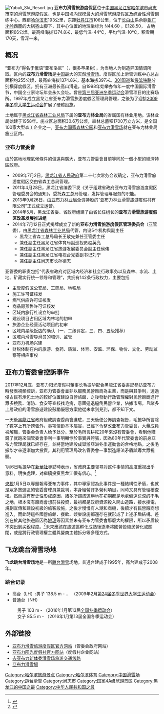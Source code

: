 {{Coor icon|w=24px}}
{{Coord|44|46|53.24|N|128|27|00.75|E|display=title}}
[[File:Yabuli_Ski_Resort.jpg|thumb]]
'''亚布力滑雪旅游度假区'''位于[[中国|中国]][[黑龙江省|黑龙江省]][[哈尔滨市|哈尔滨市]][[尚志市|尚志市]]南的滑雪旅游度假区，也是中国境内规模最大的滑雪旅游度假区及综合性滑雪训练中心。西距[[哈尔滨市|哈尔滨市]]193公里，东距[[牡丹江市|牡丹江市]]106公里，位于[[长白山|长白山]]系余脉[[张广才岭|张广才岭]]西麓的大锅盔山脚下，其中心位置的地理坐标为 N44.60 ，E128.50， 占地面积66公顷。最高峰海拔1374.8米，最低气温-44℃，平均气温-10℃，积雪期170天，雪深一米。

==概况==
“亚布力”得名于俄语“亚布洛尼”（{{lang|ru|яблони}}，很多苹果树），为当地人为制造异国情调所取。区内的'''亚布力滑雪场'''是[[中国|中国]]最大的天然[[滑雪场|滑雪场]]。度假区加上滑雪训练中心总占面积约255公顷，最高处海拔1374.8米，基本海拔397米。[[301国道|301国道]]和[[绥滨铁路|绥滨铁路]]分别横穿度假区。拥有亚洲最长高山滑道。自1998年始举办每年一度中国国际滑雪节，中国企业家论坛年会永久会址。曾是[[第三届亚洲冬季运动会|第三届亚洲冬季运动会]]滑雪项目的比赛场所。1997年成立黑龙江省亚布力滑雪旅游度假区管理局管理，之後为了迎接[[2009年冬季大学生运动会|2009年冬季大学生运动会]]扩展了硬體設施。

土地属于[[黑龙江省森林工业总局|黑龙江省森林工业总局]]下属的'''亚布力林业局'''的省属国有林业用地。该林业局始建于1958年。施业区总面积30.6万公顷，森林总蓄积1700万立方米，是全国100家大型森工企业之一。[[亚布力国家森林公园|亚布力国家森林公园]]和[[亚布力滑雪场|亚布力滑雪场]]就在亚布力林业局施业区内。

===亚布力管委會===
由於當地地理氣候條件的偏遠與廣大，亚布力管委會目前等同於一個小型的經濟特區政府。

*2009年7月2日，[[黑龙江省人民政府|黑龙江省人民政府]]第二十七次常务会议确定，亚布力滑雪旅游度假区交由省森工总局管理。
*2011年4月28日，黑龙江省编委下发《关于组建省政府亚布力滑雪旅游度假区管理委员会的通知》，委托森工总局管理，发挥管理与服务的职能。
*2013年9月26日，由[[亚布力林业局|亚布力林业局]]全资持股的“亚布力林业滑雪旅游度假村有限公司”正式成立运营。
*2014年5月，黑龙江省委、省政府组建了由省长任组长的'''亚布力滑雪旅游度假区改革发展推进组'''
*2014年7月12日正式揭牌成立了新的'''亚布力滑雪旅游度假区管理委员会'''（亚管委），由[[黑龙江省森林工业总局|黑龙江省森林工业总局]]代管，内设5个机构與副主任
**黑龙江省森工总局局长王敬先兼任亚管委主任
**兼任副主任黑龙江省体育局副巡视员赵英亮
**兼任副主任黑龙江省旅游发展委员会副主任侯伟
**兼任副主任黑龙江省电视台党委副书记刘宁
**兼任副主任[[尚志市|尚志]]市长孙德志

亚管委的职责包括“代表省政府对区域内经济和社会行政事务以及森林、水流、土地、矿藏实行统一领导和管理”，共拥有142条行政权力，主要包括
*主管度假区公安局、工商局、地税局
*施工许可证核发
*燃气供应许可证核发
*商品房预售许可证核发
*区域内旅行社设立的审批
*建设项目占用区域内林地的初审
*旅游企业经营活动项目的初审
*区域内星级饭店的确认（一、二级评定，三、四、五级推荐）
*区域内滑雪导滑员的培训、监管
*亚布力机场兴建
*财税体制在内的旅游、食药、质监、体育、安监、环保、物价、文化、劳动监察等相应事权

==亚布力管委會控訴事件==
{{main|亚布力事件}}

2017年12月底，亚布力阳光度假村董事长毛振华配合黑龍江省委書記參訪亚布力時發表視頻控訴，亚布力管委會並非以服務民營廠商為主業，而是與其爭利，透過侵占民有承包土地的較好位置建設自營旅館，之後發動行政管理權對民營廠商進行眾多稅務、消防、食安等查核找毛病，意圖逼退逼倒民營企業，佔據市場，且諸多上層政府的滑雪旅遊建設鼓勵優惠方案他從未拿到見到，都不知下文。

一天後[[黑龍江省|黑龍江省]]政府組成調查委員會進駐，三天後便公佈調查報告，毛振华所言除了數字上有所誇張外，事項情節基本屬實，已經下令整改亚布力管委會，大量成員被解職，管委会负责人给予处分。至於毛所言耕耘20年來沒有管委會，看到他賺錢了就跑來個管委會爭利一事明顯悖於事實與誇張，因為80年代管委會的前身亞布力管理局就已經存在，並將當地建設成舉辦亞洲冬季運動會的合格地點，之後毛振华才來逐漸加大投資。其利用管理局改名管委會一事製造語法矛盾誤導大眾視聽。

1月6日毛振华在[[新華社|新華社]]專訪時表示，省政府主要领导对这件事情的高度重视出乎意料，明快處理，对繼續投资黑龙江很有信心。<ref>{{Cite web |url=http://news.sina.com.cn/c/2018-01-06/doc-ifyqinzs9718518.shtml |title=毛振华回应亚布力事件 |accessdate=2018-01-06 |archive-date=2018-01-11 |archive-url=https://web.archive.org/web/20180111060641/http://news.sina.com.cn/c/2018-01-06/doc-ifyqinzs9718518.shtml |dead-url=no }}</ref>

[[中国中央电视台|央視]]1月5日以專題報導亚布力事件，其中專家認為此事件是一種結構性矛盾，也就是眾多旅遊區的管委會球員兼裁判，本身經營許多營利項目，同時又具有管理稽查權。然而這有歷史性形成原因，諸多所謂旅遊勝地在初期都是地處偏遠荒涼的不毛之地，根本沒有廠商會想前往投資，最初都是政府資源投入開山造路，接水接電，規劃宣傳和建設初級的旅客設施，之後才慢慢有人潮和商機，後續才有民營廠商想進入，而此時這些國營旅館、餐飲、娛樂設施都還存在就形成了上述矛盾結構。差別在於其他旅遊區因為[[地理|地理]]等因素並未有亚布力管委會那麼大的權限，所以矛盾較不突出到尖銳程度。<ref>{{Cite web |url=http://tv.cctv.com/2018/01/05/VIDE6gdipLaOC1dpWVOdIFnL180105.shtml |title=央視-亚布力的“营商”，如何去“硬伤”？ |accessdate=2018-01-06 |archive-date=2018-01-06 |archive-url=https://web.archive.org/web/20180106174849/http://tv.cctv.com/2018/01/05/VIDE6gdipLaOC1dpWVOdIFnL180105.shtml |dead-url=no }}</ref>未來應該在旅遊區孵化成熟後逐漸將國營設施民營化或關閉，或是將行政管理權主體與營商主體拆分等多種方式。

== 飞龙跳台滑雪场地 ==
{{Infobox ski jumping hill
| hill_name = 飞龙跳台滑雪场地
| nickname = 
| image = 
| caption = 
| location = {{CHN}}[[黑龙江省|黑龙江省]][[哈尔滨市|哈尔滨市]][[尚志市|尚志市]][[亚布力镇|亚布力镇]]
| city = 
| country = 
| built = 
| opened = 1995年
| renovated = 
| expanded = 2008年
| closed =  
| demolished = 
| owner = 
| operator = 
| size = 
| k-spot = 125 m (LH) / 90 m (NH)
| hill size = 140 m (LH) / 100 m (NH)
| hill record = [[#跳台记录|见正文]]
| championships = 
| olympics = 
| world championships  = 
| world cup  = 
}}
'''飞龙跳台滑雪场地'''是一所[[跳台滑雪|跳台滑雪]]场地。普通台建成于1995年，高台建成于2008年。

=== 跳台记录 ===
*高台（LH）:男子 138.5 m - {{Flagicon|ROK|size=18px}} {{Link-en|金鉉起|Kim Hyun-ki}}，{{Flagicon|GER|size=18px}} {{tsl|en|Jörg Ritzerfeld|Jörg Ritzerfeld}}（2009年2月[[2009年冬季世界大學生運動會|第24届冬季世界大学生运动会]]）
*普通台（NH）
:男子 103 m - {{Flagicon|PRC|size=18px}} {{Link-ja|孫建平|孫建平}}（2016年1月第13届[[中华人民共和国全国冬季运动会|全国冬季运动会]]）
:女子 85.5 m - {{Flagicon|PRC|size=18px}} {{Link-ja|李雪堯|李雪尭}}（2016年1月第13届全国冬季运动会）

== 外部链接 ==

* [http://www.yabulichina.com/ 亚布力滑雪旅游度假区官方网站]{{Wayback|url=http://www.yabulichina.com/ |date=20180107173639 }}（管委会政府网站）
* [http://www.yabuliski.com/ 亚布力阳光度假村官方网站]{{Wayback|url=http://www.yabuliski.com/ |date=20061205020024 }}（度假村企业网站）
* [https://web.archive.org/web/20130103135117/http://www.yabulihuaxuechang.com/yabulijiaotong/5.html 去亚布力新体委滑雪场旅游交通线路]
*[https://www.travelliker.com.hk/blog/2483-%E5%93%88%E7%88%BE%E6%BF%B1%E5%BF%85%E5%88%B0%E4%BA%9E%E5%B8%83%E5%8A%9B%E6%BB%91%E9%9B%AA%E5%A0%B4 亞布力滑雪場]{{Wayback|url=https://www.travelliker.com.hk/blog/2483-%E5%93%88%E7%88%BE%E6%BF%B1%E5%BF%85%E5%88%B0%E4%BA%9E%E5%B8%83%E5%8A%9B%E6%BB%91%E9%9B%AA%E5%A0%B4 |date=20190222005256 }}

[[Category:哈尔滨旅游景点|Category:哈尔滨旅游景点]]
[[Category:哈尔滨体育|Category:哈尔滨体育]]
[[Category:中国滑雪场|Category:中国滑雪场]]
[[Category:跳台滑雪|Category:跳台滑雪]]
[[Category:尚志市|Category:尚志市]]
[[Category:国家4A级旅游景区|Category:国家4A级旅游景区]]
[[Category:黑龙江的中国之最|Category:黑龙江的中国之最]]
[[Category:中华人民共和国之最|Category:中华人民共和国之最]]